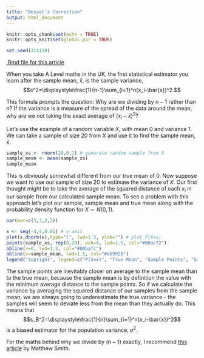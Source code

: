 ---
title: "Bessel's Correction"
output: html_document
---
```{r setup, include=FALSE}
knitr::opts_chunk$set(echo = TRUE)
knitr::opts_knit$set(global.par = TRUE)
```

```{r, echo=FALSE}
set.seed(314159)
```
[.Rmd file for this article](https://regriffiths.github.io/rprojects/bessels-correction.Rmd)

When you take A Level maths in the UK, the first statistical estimator you learn after the sample mean, $\bar{x}$, is the sample variance, $$s^2=\displaystyle\frac{1}{n-1}\sum_{i=1}^n(x_i-\bar{x})^2.$$

This formula prompts the question: Why are we dividing by $n-1$ rather than $n$? If the variance is a measure of the spread of the data around the mean, why are we not taking the exact average of $(x_i-\bar{x})^2$?

Let's use the example of a random variable $X$, with mean $0$ and variance $1$. We can take a sample of size $20$ from $X$ and use it to find the sample mean, $\bar{x}$.
```{r}
sample_xs <- rnorm(20,0,1) # generate random sample from X
sample_mean <- mean(sample_xs)
sample_mean
```

This is obviously somewhat different from our true mean of $0$. Now suppose we want to use our sample of size 20 to estimate the variance of $X$. Our first thought might be to take the average of the squared distance of each $x_i$ in our sample from our calculated sample mean. To see a problem with this approach let's plot our sample, sample mean and true mean along with the probability density function for $X\sim N(0,1)$.
```{r, echo=FALSE}
par(mar=c(5,3,2,2))
```

```{r, fig.height=6, fig.width=9}
x <- seq(-4,4,0.01) # x-axis
plot(x,dnorm(x),type="l", lwd=1.5, ylab="") # plot P(X=x)
points(sample_xs, rep(0,20), pch=4, lwd=1.5, col="#00ac72")
abline(v=0, lwd=1.5, col="#00bafc")
abline(v=sample_mean, lwd=1.5, col="#eb9928")
legend("topright", legend=c("P(X=x)", "True Mean", "Sample Points", "Sample Mean"), col=c("black", "#00bafc", "#00ac72", "#eb9928"), lty=c(1,1,NA,1), pch=c(NA,NA,4,NA), lwd=rep(1.5,4))
```

The sample points are inevitably closer on average to the sample mean than to the true mean, because the sample mean is by definition the value with the minimum average distance to the sample points. So if we calculate the variance by averaging the squared distance of our samples from the sample mean, we are always going to underestimate the true variance - the samples will seem to deviate less from the mean than they actually do. This means that $$s_B^2=\displaystyle\frac{1}{n}\sum_{i=1}^n(x_i-\bar{x})^2$$ is a biased estimator for the population variance, $\sigma^2$.

For the maths behind why we divide by $(n-1)$ exactly, I recommend [this article](http://www.crataegus.me.uk/thoughts/bessel_correction.html) by Matthew Smith.
